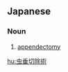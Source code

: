 ==Japanese==
{{ja-kanjitab|ちゅう|すい|せつ|じょ|じゅつ|yomi=o}}

===Noun===
{{ja-noun|ちゅうすいせつじょじゅつ}}

# {{lb|ja|surgery|sort=ちゅうすいせつじょじゅつ}} [[appendectomy]]

[[hu:虫垂切除術]]